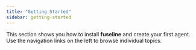 ```yaml
---
title: "Getting Started"
sidebar: getting-started
---
```



This section shows you how to install **fuseline** and create your first agent. Use the navigation links on the left to browse individual topics.
